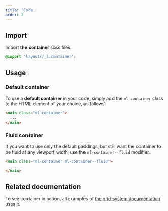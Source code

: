 ```yaml
---
title: 'Code'
order: 2
---
```


## Import

Import **the container** scss files.

```scss
@import 'layouts/_l.container';
```

## Usage

### Default container

To use a **default container** in your code, simply add the `ml-container` class to the HTML element of your choice, as follows:

```html
<main class="ml-container">
  ...
</main>
```

### Fluid container

If you want to use only the default paddings, but still want the container to be fluid at any viewport width, use the `ml-container--fluid` modifier.

```html
<main class="ml-container ml-container--fluid">
  ...
</main>
```

## Related documentation

To see container in action, all examples of [the grid system documentation](/Foundations/Layout/Grid/code/) uses it.

